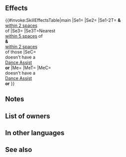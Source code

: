 {{Assist
|tagid=SID_しろいゆめ・神
|intID=3768
|exclusive=1
|canUseWeapon={{WeaponList|exclude=Staff}}
|canUseMove={{MoveList|All}}
|cost=400
|range=1
|effect=Grants another action to target ally. Grants Atk+6 and "neutralizes foe's bonuses during combat" to target ally and allies within 2 spaces of target ally (excluding unit) for 1 turn. Inflicts Atk-6 on nearest foes within 5 spaces of target ally and any foe within 2 spaces of those foes through their next actions. (Cannot target an ally with Sing or Dance. This skill treated as Sing or Dance.)
|required=Whimsical Dream
|properties=
}}
==Effects==
{{#invoke:SkillEffectsTable|main
|Se1={{Eft|Bonuses|Atk|6}}
|Se2={{SEt|Neutralize Bonuses}}
|Se1-2T={{Tgt|Target Ally}} '''&''' {{Tgt|Allies}}<br>[[within 2 spaces]]<br>of {{Tgt|Target Ally}}
|Se3={{Eft|Penalties|Atk|6}}
|Se3T=Nearest {{Tgt|Foes}}<br>[[within 5 spaces]] of<br>{{Tgt|Target Ally}} '''&''' {{Tgt|Foes}}<br>[[within 2 spaces]]<br>of those {{Tgt|Foes}} 
|SeC={{Tgt|Target (Ally)}}<br>doesn't have a<br>{{Uti|Dance}} [[Dance Assist]]<br>'''or''' {{SEt|Isolation}}
|Me={{Eft|Another Action}}
|MeT={{Tgt|Target Ally}}
|MeC={{Tgt|Target (Ally)}}<br>doesn't have a<br>{{Uti|Dance}} [[Dance Assist]]<br>'''or''' {{SEt|Isolation}}
}}
==Notes==
{{Bonuses}}
{{Neutralize Bonuses}}
{{Penalties}}
==List of owners==
{{Skill Hero List}}
==In other languages==
{{OtherLanguages
|japanese=しろいゆめ・神
|german=Skurriler Traum+
|spanishEU=Ensueño ilusorio +
|spanishLA=Ensueño ilusorio +
|french=Rêve fantaisiste +
|italian=Sogni estrosi+
|chineseTW=白色夢境・神
|portuguese=Sonho ilusório+
}}
==See also==
{{See also skills|cond=Description LIKE '%This skill treated as Sing or Dance%' OR Description LIKE '%"neutralizes foe_s bonuses%'}}
{{Assists Navbox}}